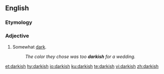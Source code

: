 ==English==

===Etymology===
{{suffix|dark|ish|lang=en}}

===Adjective===
{{en-adj}}

# Somewhat [[dark]].
#: ''The color they chose was too '''darkish''' for a wedding.''

[[et:darkish]]
[[hy:darkish]]
[[io:darkish]]
[[ku:darkish]]
[[te:darkish]]
[[vi:darkish]]
[[zh:darkish]]